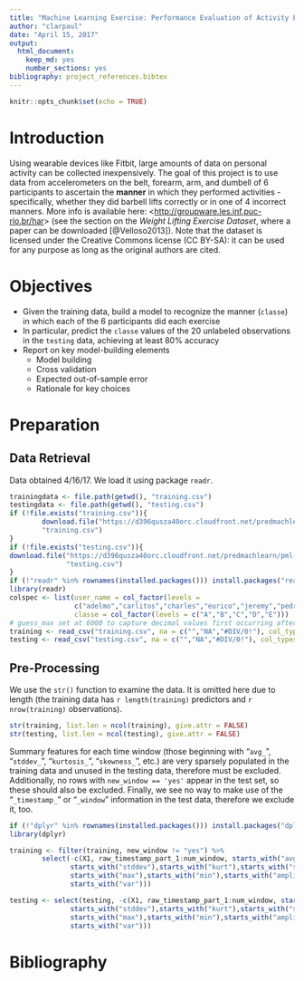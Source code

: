 ```yaml
---
title: "Machine Learning Exercise: Performance Evaluation of Activity Execution"
author: "clarpaul"
date: "April 15, 2017"
output: 
  html_document: 
    keep_md: yes
    number_sections: yes
bibliography: project_references.bibtex
---
```


```r
knitr::opts_chunk$set(echo = TRUE)
```

# Introduction

Using wearable devices like Fitbit, large amounts of data on personal activity can be collected  inexpensively. The goal of this project is to use data from accelerometers on the belt, forearm, arm, and dumbell of 6 participants to ascertain the **manner** in which they performed activities - specifically, whether they did barbell lifts correctly or in one of 4 incorrect manners. More info is available here: <<http://groupware.les.inf.puc-rio.br/har>> (see the section on the *Weight Lifting Exercise Dataset*, where a paper can be downloaded [@Velloso2013]).  Note that the dataset is licensed under the Creative Commons license (CC BY-SA): it can be used for any purpose as long as the original authors are cited.

# Objectives
  

  *  Given the training data, build a model to recognize the manner (`classe`) in which each of the 6 participants did each exercise
  * In particular, predict the `classe` values of the 20 unlabeled observations in the `testing` data, achieving at least 80% accuracy
  *  Report on key model-building elements
     * Model building
     * Cross validation
     * Expected out-of-sample error
     * Rationale for key choices
     
# Preparation

## Data Retrieval

Data obtained 4/16/17. We load it using package `readr`.  
```r
trainingdata <- file.path(getwd(), "training.csv")
testingdata <- file.path(getwd(), "testing.csv")
if (!file.exists("training.csv")){
        download.file("https://d396qusza40orc.cloudfront.net/predmachlearn/pml-training.csv",
        "training.csv")
}
if (!file.exists("testing.csv")){
download.file("https://d396qusza40orc.cloudfront.net/predmachlearn/pml-testing.csv",
              "testing.csv")
}
if (!"readr" %in% rownames(installed.packages())) install.packages("readr")
library(readr)
colspec <- list(user_name = col_factor(levels =
                c("adelmo","carlitos","charles","eurico","jeremy","pedro")), 
                classe = col_factor(levels = c("A","B","C","D","E")))
# guess_max set at 6000 to capture decimal values first occurring after row 1000
training <- read_csv("training.csv", na = c("","NA","#DIV/0!"), col_types = colspec, guess_max = 6000)
testing <- read_csv("testing.csv", na = c("","NA","#DIV/0!"), col_types = colspec)

```
## Pre-Processing

We use the `str()` function to examine the data. It is omitted here due to length (the training data has `r length(training)` predictors and `r nrow(training)` observations).
```r
str(training, list.len = ncol(training), give.attr = FALSE)
str(testing, list.len = ncol(testing), give.attr = FALSE)
```
Summary features for each time window (those beginning with "`avg_`", "`stddev_`", "`kurtosis_`", "`skewness_`", etc.) are very sparsely populated in the training data and unused in the testing data, therefore must be excluded. Additionally, no rows with `new_window == 'yes'` appear in the test set, so these should also be excluded. Finally, we see no way to make use of the "`_timestamp_`" or "`_window`" information in the test data, therefore we exclude it, too.
```r
if (!"dplyr" %in% rownames(installed.packages())) install.packages("dplyr")
library(dplyr)

training <- filter(training, new_window != "yes") %>%
        select(-c(X1, raw_timestamp_part_1:num_window, starts_with("avg"),
               starts_with("stddev"),starts_with("kurt"),starts_with("skew"),
               starts_with("max"),starts_with("min"),starts_with("amplitude"),
               starts_with("var")))

testing <- select(testing, -c(X1, raw_timestamp_part_1:num_window, starts_with("avg"),
               starts_with("stddev"),starts_with("kurt"),starts_with("skew"),
               starts_with("max"),starts_with("min"),starts_with("amplitude"),
               starts_with("var")))

```
  

# Bibliography
  
  
